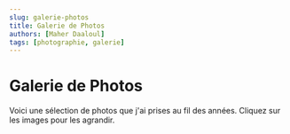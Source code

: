 ```yaml
---
slug: galerie-photos
title: Galerie de Photos
authors: [Maher Daaloul]
tags: [photographie, galerie]
---
```


# Galerie de Photos

Voici une sélection de photos que j'ai prises au fil des années. Cliquez sur les images pour les agrandir.

<!-- truncate -->


<LightboxGallery />
